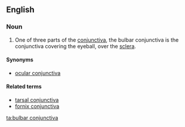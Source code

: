 ==English==
{{wikipedia|conjunctiva}}
===Noun===
{{en-noun|pl2=bulbar conjunctivae}}

#{{anatomy}} One of three parts of the [[conjunctiva]], the bulbar conjunctiva is the conjunctiva covering the eyeball, over the [[sclera]].

====Synonyms====
* [[ocular conjunctiva]]

====Related terms====
* [[tarsal conjunctiva]]
* [[fornix conjunctiva]]

[[ta:bulbar conjunctiva]]